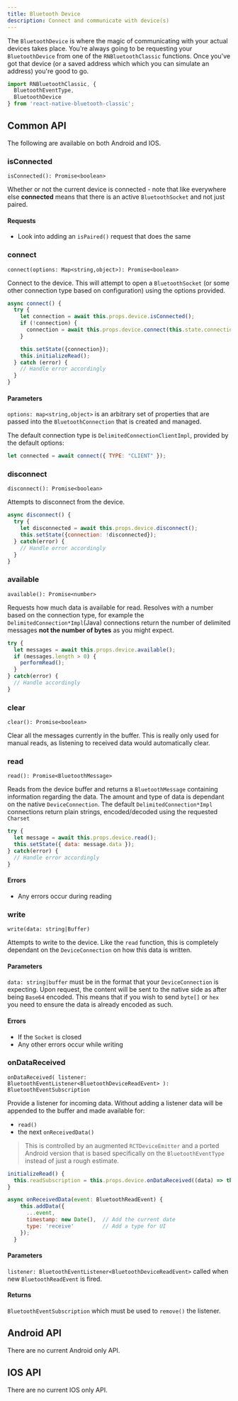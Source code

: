 ```yaml
---
title: Bluetooth Device
description: Connect and communicate with device(s)
---
```


The `BluetoothDevice` is where the magic of communicating with your actual devices takes place.  You're always going to be requesting your `BluetoothDevice` from one of the `RNBluetoothClassic` functions.  Once you've got that device (or a saved address which which you can simulate an address) you're good to go.

```javascript
import RNBluetoothClassic, {
  BluetoothEventType,
  BluetoothDevice
} from 'react-native-bluetooth-classic';
```

## Common API

The following are available on both Android and IOS.

### isConnected

`isConnected(): Promise<boolean>`

Whether or not the current device is connected - note that like everywhere else **connected** means that there is an active `BluetoothSocket` and not just paired.

#### Requests

- Look into adding an `isPaired()` request that does the same

### connect 

`connect(options: Map<string,object>): Promise<boolean>`

Connect to the device.  This will attempt to open a `BluetoothSocket` (or some other connection type based on configuration) using the options provided.

```javascript
async connect() {
  try {
    let connection = await this.props.device.isConnected();
    if (!connection) {
      connection = await this.props.device.connect(this.state.connectionOptions);
    }

    this.setState({connection});
    this.initializeRead();
  } catch (error) {
    // Handle error accordingly
  }
}
```

#### Parameters

`options: map<string,object>` is an arbitrary set of properties that are passed into the `BluetoothConnection` that is created and managed. 

The default connection type is `DelimitedConnectionClientImpl`, provided by the default options:

```javascript
let connected = await connect({ TYPE: "CLIENT" });
```

### disconnect

`disconnect(): Promise<boolean>`

Attempts to disconnect from the device.

```javascript
async disconnect() {
  try {
    let disconnected = await this.props.device.disconnect();
    this.setState({connection: !disconnected});
  } catch(error) {
    // Handle error accordingly
  }
}
```

### available

`available(): Promise<number>`

Requests how much data is available for read.   Resolves with a number based on the connection type, for example the `DelimitedConnection*Impl`(Java) connections return the number of delimited messages **not the number of bytes** as you might expect.

```javascript
try {
  let messages = await this.props.device.available();
  if (messages.length > 0) {
    performRead();
  }
} catch(error) {
  // Handle accordingly
}
```

### clear

`clear(): Promise<boolean>`

Clear all the messages currently in the buffer.  This is really only used for manual reads, as listening to received data would automatically clear.

### read

`read(): Promise<BluetoothMessage>`

Reads from the device buffer and returns a `BluetoothMessage` containing information regarding the data.  The amount and type of data is dependant on the native `DeviceConnection`.  The default `DelimitedConnection*Impl` connections return plain strings, encoded/decoded using the requested `Charset`

```javascript
try {
  let message = await this.props.device.read();
  this.setState({ data: message.data });
} catch(error) {
  // Handle error accordingly 
}
```

#### Errors

- Any errors occur during reading

### write

`write(data: string|Buffer)`

Attempts to write to the device.   Like the `read` function, this is completely dependant on the `DeviceConnection` on how this data is written. 

#### Parameters

`data: string|buffer` must be in the format that your `DeviceConnection` is expecting.  Upon request, the content will be sent to the native side as after being `Base64` encoded.  This means that if you wish to send `byte[]` or `hex` you need to ensure the data is already encoded as such.

#### Errors

- If the `Socket` is closed
- Any other errors occur while writing

### onDataReceived

`onDataReceived(
  listener: BluetoothEventListener<BluetoothDeviceReadEvent>
): BluetoothEventSubscription`

Provide a listener for incoming data.  Without adding a listener data will be appended to the buffer and made available for:

- `read()`
- the next `onReceivedData()`

> This is controlled by an augmented `RCTDeviceEmitter` and a ported Android version that is based specifically on the `BluetoothEventType` instead of just a rough estimate.

```javascript 
initializeRead() {
  this.readSubscription = this.props.device.onDataReceived((data) => this.onReceivedData(data));
}

async onReceivedData(event: BluetoothReadEvent) {
    this.addData({
      ...event,
      timestamp: new Date(),  // Add the current date 
      type: 'receive'         // Add a type for UI
    });
  }
```

#### Parameters

`listener: BluetoothEventListener<BluetoothDeviceReadEvent>` called when new `BluetoothReadEvent` is fired.

#### Returns

`BluetoothEventSubscription` which must be used to `remove()` the listener.


## Android API

There are no current Android only API.


## IOS API

There are no current IOS only API.